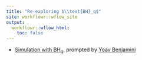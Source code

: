 ```yaml
---
title: "Re-exploring $\\text{BH}_q$"
site: workflowr::wflow_site
output:
  workflowr::wflow_html:
    toc: false
---
```


- [Simulation with $\text{BH}_q$](benjamini_simulation.html), prompted by [Yoav Benjamini](http://www.tau.ac.il/~ybenja/)
